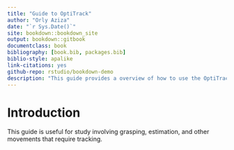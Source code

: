 ```yaml
--- 
title: "Guide to OptiTrack"
author: "Orly Aziza"
date: "`r Sys.Date()`"
site: bookdown::bookdown_site
output: bookdown::gitbook
documentclass: book
bibliography: [book.bib, packages.bib]
biblio-style: apalike
link-citations: yes
github-repo: rstudio/bookdown-demo
description: "This guide provides a overview of how to use the OptiTrack motion tracking system. This guide will cover calibration, participants, data collection, and data analysis."
---
```


# Introduction

This guide is useful for study involving grasping, estimation, and other movements that require tracking.



